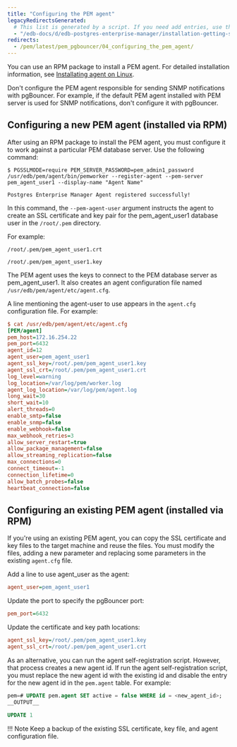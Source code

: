 ```yaml
---
title: "Configuring the PEM agent"
legacyRedirectsGenerated:
  # This list is generated by a script. If you need add entries, use the `legacyRedirects` key.
  - "/edb-docs/d/edb-postgres-enterprise-manager/installation-getting-started/pgbouncer-configuration-guide/8.0/configuring_the_pem_agent.html"
redirects:
  - /pem/latest/pem_pgbouncer/04_configuring_the_pem_agent/
---
```


You can use an RPM package to install a PEM agent. For detailed installation information, see [Installating agent on Linux](../../installing_pem_agent/).

Don't configure the PEM agent responsible for sending SNMP notifications with pgBouncer. For example, if the default PEM agent installed with PEM server is used for SNMP notifications, don't configure it with pgBouncer.

## Configuring a new PEM agent (installed via RPM)

After using an RPM package to install the PEM agent, you must configure it to work against a particular PEM database server. Use the following command:

```shell
$ PGSSLMODE=require PEM_SERVER_PASSWORD=pem_admin1_password
/usr/edb/pem/agent/bin/pemworker --register-agent --pem-server
pem_agent_user1 --display-name "Agent Name"

Postgres Enterprise Manager Agent registered successfully!
```

In this command, the `--pem-agent-user` argument instructs the agent to create an SSL certificate and key pair for the pem_agent_user1 database user in the `/root/.pem` directory.

For example:

```shell
/root/.pem/pem_agent_user1.crt

/root/.pem/pem_agent_user1.key
```

The PEM agent uses the keys to connect to the PEM database server as pem_agent_user1. It also creates an agent configuration file named `/usr/edb/pem/agent/etc/agent.cfg`.

A line mentioning the agent-user to use appears in the `agent.cfg` configuration file. For example:

```ini
$ cat /usr/edb/pem/agent/etc/agent.cfg
[PEM/agent]
pem_host=172.16.254.22
pem_port=6432
agent_id=12
agent_user=pem_agent_user1
agent_ssl_key=/root/.pem/pem_agent_user1.key
agent_ssl_crt=/root/.pem/pem_agent_user1.crt
log_level=warning
log_location=/var/log/pem/worker.log
agent_log_location=/var/log/pem/agent.log
long_wait=30
short_wait=10
alert_threads=0
enable_smtp=false
enable_snmp=false
enable_webhook=false
max_webhook_retries=3
allow_server_restart=true
allow_package_management=false
allow_streaming_replication=false
max_connections=0
connect_timeout=-1
connection_lifetime=0
allow_batch_probes=false
heartbeat_connection=false
```

## Configuring an existing PEM agent (installed via RPM)

If you're using an existing PEM agent, you can copy the SSL certificate and key files to the target machine and reuse the files. You must modify the files, adding a new parameter and replacing some parameters in the existing `agent.cfg` file.

Add a line to use agent_user as the agent:

```ini
agent_user=pem_agent_user1
```

Update the port to specify the pgBouncer port:

```ini
pem_port=6432
```

Update the certificate and key path locations:

```ini
agent_ssl_key=/root/.pem/pem_agent_user1.key
agent_ssl_crt=/root/.pem/pem_agent_user1.crt
```

As an alternative, you can run the agent self-registration script. However, that process creates a new agent id. If run the agent self-registration script, you must replace the new agent id with the existing id and disable the entry for the new agent id in the `pem.agent` table. For example:

```sql
pem=# UPDATE pem.agent SET active = false WHERE id = <new_agent_id>;
__OUTPUT__

UPDATE 1
```

!!! Note
    Keep a backup of the existing SSL certificate, key file, and agent configuration file.
